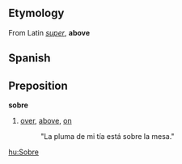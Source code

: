==Etymology==
From Latin ''[[super]]'', '''above'''

==Spanish==

==Preposition==
'''sobre'''

# [[over]], [[above]], [[on]]
#: "La pluma de mi t&iacute;a est&aacute; sobre la mesa."

[[hu:Sobre]]